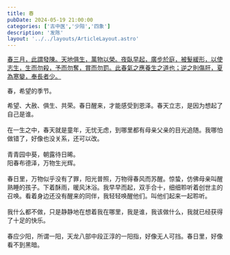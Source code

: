 ```yaml
---
title: 春
pubDate: 2024-05-19 21:00:00
categories: ['古中医','少阳','四象']
description: '发陈'
layout: '../../layouts/ArticleLayout.astro'
---
```


<div style="text-decoration: underline;" class="write-vertical-right h-[50%] float-right pb-20 animate-fadein-down">
春三月，此謂發陳。天地俱生，萬物以榮。夜臥早起，廣步於庭，被髮緩形，以使志生，生而勿殺，予而勿奪，賞而勿罰。此春氣之應養生之道也；逆之則傷肝，夏為寒變，奉長者少。
</div>

春，希望的季节。

希望、大赦、俱生、共荣。春日醒来，才能感受到恩泽。春天立志，是因为想起了自己是谁。<br /><br />
在一生之中，春天就是童年，无忧无虑，到哪里都有母亲父亲的目光追随。我哪怕做错了，好像也没关系，还可以改。<br /><br />
青青园中葵，朝露待日晞。<br />
阳春布德泽，万物生光辉。<br /><br />
春日里，万物似乎没有了罪，阳光普照，万物得春风而苏醒。惊蛰，仿佛母亲叫醒熟睡的孩子。下着酥雨，暖风沐浴。我早早而起，双手合十，细细聆听着创世主的召唤。看着身边还没有醒来的同伴，我轻轻唤醒他们。叫他们起来一起聆听。<br /><br />
我什么都不做，只是静静地在想着我在哪里，我是谁，我该做什么，我就已经获得了十足的快乐。<br /><br />
春应少阳，所谓一阳，天龙八部中段正淳的一阳指，好像无人可挡。春日里，好像看不到黑暗。<br /><br />
